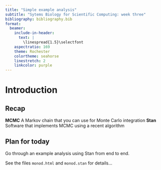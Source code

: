 ```yaml
---
title: "Simple example analysis"
subtitle: "Sytems Biology for Scientific Computing: week three"
bibliography: bibliography.bib
format:
  beamer:
    include-in-header:
      text: |
        \linespread{1.5}\selectfont
    aspectratio: 169
    theme: Rochester
    colortheme: seahorse
    linestretch: 2
    linkcolor: purple
---
```


# Introduction

## Recap

**MCMC** A Markov chain that you can use for Monte Carlo integration
**Stan** Software that implements MCMC using a recent algorithm

## Plan for today

Go through an example analysis using Stan from end to end.

See the files `monod.html` and `monod.stan` for details...
